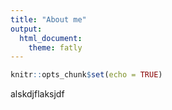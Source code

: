 ```yaml
---
title: "About me"
output: 
  html_document:
    theme: fatly
---
```


```r
knitr::opts_chunk$set(echo = TRUE)
```

alskdjflaksjdf 